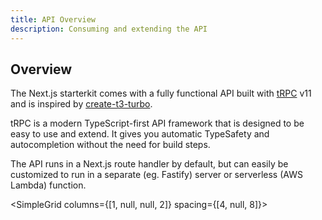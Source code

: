 ```yaml
---
title: API Overview
description: Consuming and extending the API
---
```


## Overview

The Next.js starterkit comes with a fully functional API built with [tRPC](https://trpc.io) v11 and is inspired by [create-t3-turbo](https://github.com/t3-oss/create-t3-turbo).

tRPC is a modern TypeScript-first API framework that is designed to be easy to use and extend.
It gives you automatic TypeSafety and autocompletion without the need for build steps.

The API runs in a Next.js route handler by default, but can easily be customized to run in a separate (eg. Fastify) server or serverless (AWS Lambda) function.

<SimpleGrid columns={[1, null, null, 2]} spacing={[4, null, 8]}>
  <QuickLink
    href="/docs/nextjs-starterkit/api/conventions"
    width="100%"
    mt="8"
    title="Conventions"
    description="Learn about the conventions used in the API."
    label="Get started"
  />

  <QuickLink
    href="/docs/nextjs-starterkit/api/define-procedures"
    width="100%"
    mt="8"
    title="Define procedures"
    description="Learn how to extend the API."
    label="Get started"
  />
</SimpleGrid>
